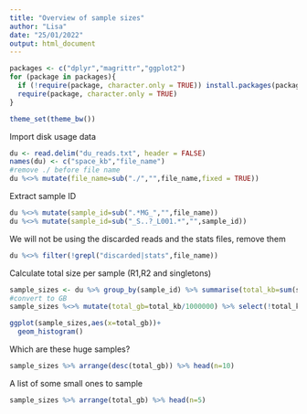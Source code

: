 ```yaml
---
title: "Overview of sample sizes"
author: "Lisa"
date: "25/01/2022"
output: html_document
---
```


```r
packages <- c("dplyr","magrittr","ggplot2")
for (package in packages){
  if (!require(package, character.only = TRUE)) install.packages(package)
  require(package, character.only = TRUE)
}
```

```r
theme_set(theme_bw())
```

Import disk usage data
```r
du <- read.delim("du_reads.txt", header = FALSE)
names(du) <- c("space_kb","file_name")
#remove ./ before file name
du %<>% mutate(file_name=sub("./","",file_name,fixed = TRUE))
```

Extract sample ID
```r
du %<>% mutate(sample_id=sub(".*MG_","",file_name))
du %<>% mutate(sample_id=sub("_S..?_L001.*","",sample_id))
```

We will not be using the discarded reads and the stats files, remove them
```r
du %<>% filter(!grepl("discarded|stats",file_name))
```

Calculate total size per sample (R1,R2 and singletons)
```r
sample_sizes <- du %>% group_by(sample_id) %>% summarise(total_kb=sum(space_kb))
#convert to GB
sample_sizes %<>% mutate(total_gb=total_kb/1000000) %>% select(!total_kb)
```

```r
ggplot(sample_sizes,aes(x=total_gb))+
  geom_histogram()
```

Which are these huge samples?
```r
sample_sizes %>% arrange(desc(total_gb)) %>% head(n=10)
```
A list of some small ones to sample
```r
sample_sizes %>% arrange(total_gb) %>% head(n=5)
```

